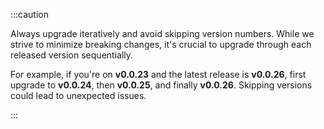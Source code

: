 :::caution

Always upgrade iteratively and avoid skipping version numbers. While we strive to minimize breaking changes, it's crucial to upgrade through each released version sequentially.

For example, if you're on **v0.0.23** and the latest release is **v0.0.26**, first upgrade to **v0.0.24**, then **v0.0.25**, and finally **v0.0.26**. Skipping versions could lead to unexpected issues.

:::
